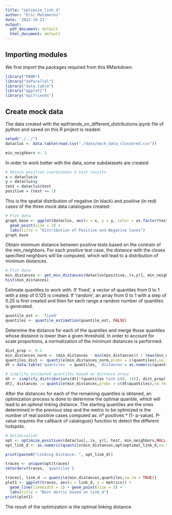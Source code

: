 ```yaml
---
title: "optimize_link_d"
author: "Eric Matamoros"
date: '2022-10-21'
output:
  pdf_document: default
  html_document: default
---
```


## Importing modules

We first import the packages required from this RMarkdown.

```r
library("RANN")
library("doParallel")
library("data.table")
library("ggplot2")
library("epifriends")
```

## Create mock data 

The data created with the epifriends_on_different_distributions.ipynb file of python and saved on this R project is readed:


```r
setwd("./../")
dataclus <- data.table(read.csv("./data/mock_data_clustered.csv"))

min_neighbors <- 2
```

In order to work better with the data, some subdatasets are created:

```r
# Obtain position coordinates & test results
x = dataclus$x
y = dataclus$y
test = dataclus$test
positive = (test == 1)
```

This is the spatial distribution of negative (in black) and positive (in red) cases of the three mock data catalogues created:

```r
# Plot data
graph_base <- ggplot(dataclus, aes(x = x, y = y, color = as.factor(test))) +
  geom_point(size = 3) +
  labs(title = "Distribution of Positive and Negative Cases")
graph_base
```

Obtain minimum distance between positive tests based on the contrain of the min_neighbors. For each positive test case, the distance with the closes specified neighbors will be computed, which will lead to a distribution of minimum distances.
```r
# Plot data
min_distances <- get_min_distances(dataclus[positive,.(x,y)], min_neighbors)
hist(min_distances)
```

Estimate quantiles to work with. If 'fixed', a vector of quantiles from 0 to 1 with a step of 0.125 is created. If 'random', an array from 0 to 1 with a step of 0.25 is first created and then for each range a random number of quantiles is generated.
```r
quantile_est <- 'fixed'
quantiles <- quantile_estimation(quantile_est, FALSE)
```

Determine the distance for each of the quantiles and merge those quantiles whose distance is lower than a given threshold. In order to account for scale proportions, a normalization of the minimum distances is performed.
```r
dist_prop <- 0.1
min_distances_norm <- (min_distances - min(min_distances)) / (max(min_distances) - min(min_distances))
quantiles_dist <- quantile(min_distances_norm,probs = c(quantiles),na.rm = TRUE)
dt = data.table('quantiles' = quantiles, 'distances'= as.numeric(quantiles_dist))

# Simplify estimated quantiles based on distance proxy
dt <- simplify_distributions(dt[!(quantiles %in% c(0, 1))], dist_prop)
dt[, distances := quantile(min_distances,probs = c(dt$quantiles),na.rm = TRUE)]
```

After the distances for each of the remaining quantiles is obtaned, an optimization process is done to determine the optimal quantile, which will lead to an optimal linking distance. The starting quantiles are the ones determined in the previous step and the metric to be optimized is the number of real positive cases computed as: nº positives * (1- p-value). P-value requires the callback of catalogue() function to detect the different hotspots. 

```r
# Optimization
opt <- optimize_positives(dataclus[,.(x, y)], test, min_neighbors,NULL,min_distances, dt$quantiles)
opt_link_d <- as.numeric(quantile(min_distances,opt$optimal_link_d,na.rm = TRUE))

print(paste0("Linking Distance: ", opt_link_d))

traces <- unique(opt$traces)
setorderv(traces, 'quantiles')

traces[, link_d := quantile(min_distances,quantiles,na.rm = TRUE)]
plot1 <- ggplot(traces, aes(x = link_d, y = metrics)) +
  geom_line(linewidth = 1) + geom_point(size = 3) +
  labs(title = "Best metric based on link_d")
print(plot1)
```

The result of the optimization is the optimal linking distance.